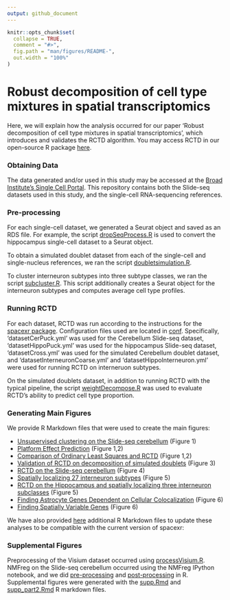 ```yaml
---
output: github_document
---
```


<!-- README.md is generated from README.Rmd. Please edit that file -->

```r
knitr::opts_chunk$set(
  collapse = TRUE,
  comment = "#>",
  fig.path = "man/figures/README-",
  out.width = "100%"
)
```

# Robust decomposition of cell type mixtures in spatial transcriptomics

<!-- badges: start -->
<!-- badges: end -->

Here, we will explain how the analysis occurred for our paper 'Robust decomposition of cell type mixtures in spatial transcriptomics',
which introduces and validates the RCTD algorithm. You may access RCTD in our open-source R package [here](https://github.com/dmcable/spacexr).

### Obtaining Data

The data generated and/or used in this study may be accessed at the [Broad Institute's Single Cell Portal](https://singlecell.broadinstitute.org/single_cell/study/SCP948). This repository contains 
both the Slide-seq datasets used in this study, and the single-cell RNA-sequencing references.

### Pre-processing

For each single-cell dataset, we generated a Seurat object and saved as an RDS file. For example, the script
[dropSeqProcess.R](https://github.com/dmcable/spacexr/tree/master/AnalysisPaper/Rscripts/dropSeqProcess.R) is used to
convert the hippocampus single-cell dataset to a Seurat object.

To obtain a simulated doublet dataset from each of the single-cell and single-nucleus references, we ran the script
[doubletsimulation.R](https://github.com/dmcable/spacexr/tree/master/AnalysisPaper/Rscripts/doubletsimulation.R).

To cluster interneuron subtypes into three subtype classes, we ran the script [subcluster.R](https://github.com/dmcable/spacexr/tree/master/AnalysisPaper/Rscripts/subcluster.R). This script additionally 
creates a Seurat object for the interneuron subtypes and computes average cell type profiles.

### Running RCTD

For each dataset, RCTD was run according to the instructions for the [spacexr package](https://github.com/dmcable/spacexr). Configuration
files used are located in [conf](https://github.com/dmcable/spacexr/tree/master/AnalysisPaper/conf). Specifically, 'datasetCerPuck.yml' was
used for the Cerebellum Slide-seq dataset, 'datasetHippoPuck.yml' was used for the hippocampus Slide-seq dataset, 'datasetCross.yml' was used 
for the simulated Cerebellum doublet dataset, and 'datasetInterneuronCoarse.yml' and 'datasetHippoInterneuron.yml' were used for running RCTD on
interneruon subtypes.

On the simulated doublets dataset, in addition to running RCTD with the typical pipeline, the script [weightDecompose.R](https://github.com/dmcable/spacexr/tree/master/AnalysisPaper/Rscripts/weightDecompose.R) was used to evaluate RCTD's ability to predict
cell type proportion.

### Generating Main Figures

We provide R Markdown files that were used to create the main figures:

* [Unsupervised clustering on the Slide-seq cerebellum](https://raw.githack.com/dmcable/spacexr/master/AnalysisPaper/MainFigures/figure1.html) (Figure 1)
* [Platform Effect Prediction](https://raw.githack.com/dmcable/spacexr/master/AnalysisPaper/MainFigures/figure2-platform-effect.html) (Figure 1,2)
* [Comparison of Ordinary Least Squares and RCTD](https://raw.githack.com/dmcable/spacexr/master/AnalysisPaper/MainFigures/figure2.html) (Figure 1,2)
* [Validation of RCTD on decomposition of simulated doublets](https://raw.githack.com/dmcable/spacexr/master/AnalysisPaper/MainFigures/figure3.html) (Figure 3)
* [RCTD on the Slide-seq cerebellum](https://raw.githack.com/dmcable/spacexr/master/AnalysisPaper/MainFigures/figure4.html) (Figure 4)
* [Spatially localizing 27 interneuron subtypes](https://raw.githack.com/dmcable/spacexr/master/AnalysisPaper/MainFigures/figure5-all.html) (Figure 5)
* [RCTD on the Hippocampus and spatially localizing three interneuron subclasses](https://raw.githack.com/dmcable/spacexr/master/AnalysisPaper/MainFigures/figure5-interneurons.html) (Figure 5)
* [Finding Astrocyte Genes Dependent on Cellular Colocalization](https://raw.githack.com/dmcable/spacexr/master/AnalysisPaper/MainFigures/figure6-astrocytes.html) (Figure 6)
* [Finding Spatially Variable Genes](https://raw.githack.com/dmcable/spacexr/master/AnalysisPaper/MainFigures/figure6-spatialgenes.html) (Figure 6)

We have also provided [here](https://github.com/dmcable/spacexr/tree/master/AnalysisPaper/MainFigures/Updated-Compatability) additional R Markdown files to update these analyses to be compatible with the current version of spacexr: 

### Supplemental Figures

Preprocessing of the Visium dataset occurred using [processVisium.R](https://github.com/dmcable/spacexr/tree/master/AnalysisPaper/Rscripts/processVisium.R). NMFreg on the Slide-seq cerebellum occurred using the NMFreg IPython notebook, and we did [pre-processing](https://github.com/dmcable/spacexr/tree/master/AnalysisPaper/Rscripts/prepareNMF.R) and [post-processing](https://github.com/dmcable/spacexr/tree/master/AnalysisPaper/Rscripts/processNMF.R) in R. Supplemental figures were generated with the [supp.Rmd](https://github.com/dmcable/spacexr/tree/master/AnalysisPaper/SuppFigures/supp.Rmd) and [supp_part2.Rmd](https://github.com/dmcable/spacexr/tree/master/AnalysisPaper/SuppFigures/supp_part2.Rmd) R markdown files.
